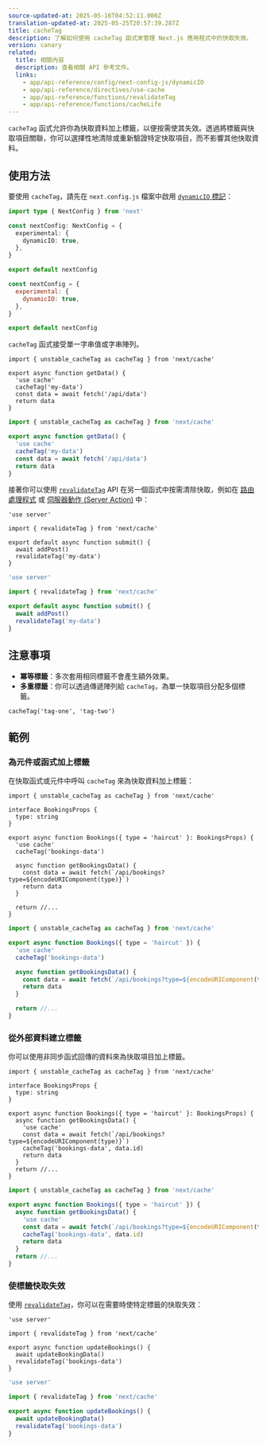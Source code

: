 ```yaml
---
source-updated-at: 2025-05-16T04:52:11.000Z
translation-updated-at: 2025-05-25T20:57:39.287Z
title: cacheTag
description: 了解如何使用 cacheTag 函式來管理 Next.js 應用程式中的快取失效。
version: canary
related:
  title: 相關內容
  description: 查看相關 API 參考文件。
  links:
    - app/api-reference/config/next-config-js/dynamicIO
    - app/api-reference/directives/use-cache
    - app/api-reference/functions/revalidateTag
    - app/api-reference/functions/cacheLife
---
```


`cacheTag` 函式允許你為快取資料加上標籤，以便按需使其失效。透過將標籤與快取項目關聯，你可以選擇性地清除或重新驗證特定快取項目，而不影響其他快取資料。

## 使用方法

要使用 `cacheTag`，請先在 `next.config.js` 檔案中啟用 [`dynamicIO` 標記](/docs/app/api-reference/config/next-config-js/dynamicIO)：

```ts filename="next.config.ts" switcher
import type { NextConfig } from 'next'

const nextConfig: NextConfig = {
  experimental: {
    dynamicIO: true,
  },
}

export default nextConfig
```

```js filename="next.config.js" switcher
const nextConfig = {
  experimental: {
    dynamicIO: true,
  },
}

export default nextConfig
```

`cacheTag` 函式接受單一字串值或字串陣列。

```tsx filename="app/data.ts" switcher
import { unstable_cacheTag as cacheTag } from 'next/cache'

export async function getData() {
  'use cache'
  cacheTag('my-data')
  const data = await fetch('/api/data')
  return data
}
```

```jsx filename="app/data.js" switcher
import { unstable_cacheTag as cacheTag } from 'next/cache'

export async function getData() {
  'use cache'
  cacheTag('my-data')
  const data = await fetch('/api/data')
  return data
}
```

接著你可以使用 [`revalidateTag`](/docs/app/api-reference/functions/revalidateTag) API 在另一個函式中按需清除快取，例如在 [路由處理程式](/docs/app/building-your-application/routing/route-handlers) 或 [伺服器動作 (Server Action)](/docs/app/building-your-application/data-fetching/server-actions-and-mutations) 中：

```tsx filename="app/action.ts" switcher
'use server'

import { revalidateTag } from 'next/cache'

export default async function submit() {
  await addPost()
  revalidateTag('my-data')
}
```

```jsx filename="app/action.js" switcher
'use server'

import { revalidateTag } from 'next/cache'

export default async function submit() {
  await addPost()
  revalidateTag('my-data')
}
```

## 注意事項

- **冪等標籤**：多次套用相同標籤不會產生額外效果。
- **多重標籤**：你可以透過傳遞陣列給 `cacheTag`，為單一快取項目分配多個標籤。

```tsx
cacheTag('tag-one', 'tag-two')
```

## 範例

### 為元件或函式加上標籤

在快取函式或元件中呼叫 `cacheTag` 來為快取資料加上標籤：

```tsx filename="app/components/bookings.tsx" switcher
import { unstable_cacheTag as cacheTag } from 'next/cache'

interface BookingsProps {
  type: string
}

export async function Bookings({ type = 'haircut' }: BookingsProps) {
  'use cache'
  cacheTag('bookings-data')

  async function getBookingsData() {
    const data = await fetch(`/api/bookings?type=${encodeURIComponent(type)}`)
    return data
  }

  return //...
}
```

```jsx filename="app/components/bookings.js" switcher
import { unstable_cacheTag as cacheTag } from 'next/cache'

export async function Bookings({ type = 'haircut' }) {
  'use cache'
  cacheTag('bookings-data')

  async function getBookingsData() {
    const data = await fetch(`/api/bookings?type=${encodeURIComponent(type)}`)
    return data
  }

  return //...
}
```

### 從外部資料建立標籤

你可以使用非同步函式回傳的資料來為快取項目加上標籤。

```tsx filename="app/components/bookings.tsx" switcher
import { unstable_cacheTag as cacheTag } from 'next/cache'

interface BookingsProps {
  type: string
}

export async function Bookings({ type = 'haircut' }: BookingsProps) {
  async function getBookingsData() {
    'use cache'
    const data = await fetch(`/api/bookings?type=${encodeURIComponent(type)}`)
    cacheTag('bookings-data', data.id)
    return data
  }
  return //...
}
```

```jsx filename="app/components/bookings.js" switcher
import { unstable_cacheTag as cacheTag } from 'next/cache'

export async function Bookings({ type = 'haircut' }) {
  async function getBookingsData() {
    'use cache'
    const data = await fetch(`/api/bookings?type=${encodeURIComponent(type)}`)
    cacheTag('bookings-data', data.id)
    return data
  }
  return //...
}
```

### 使標籤快取失效

使用 [`revalidateTag`](/docs/app/api-reference/functions/revalidateTag)，你可以在需要時使特定標籤的快取失效：

```tsx filename="app/actions.ts" switcher
'use server'

import { revalidateTag } from 'next/cache'

export async function updateBookings() {
  await updateBookingData()
  revalidateTag('bookings-data')
}
```

```jsx filename="app/actions.js" switcher
'use server'

import { revalidateTag } from 'next/cache'

export async function updateBookings() {
  await updateBookingData()
  revalidateTag('bookings-data')
}
```